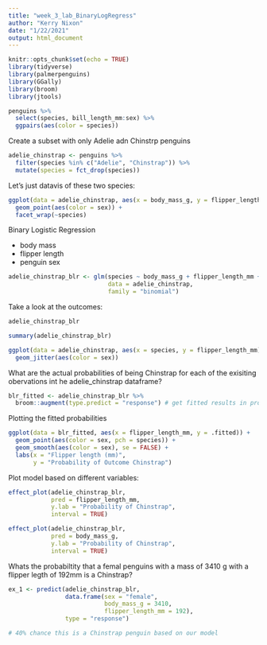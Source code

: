 ```yaml
---
title: "week_3_lab_BinaryLogRegress"
author: "Kerry Nixon"
date: "1/22/2021"
output: html_document
---
```


```r
knitr::opts_chunk$set(echo = TRUE)
library(tidyverse)
library(palmerpenguins)
library(GGally)
library(broom)
library(jtools)
```

```r
penguins %>% 
  select(species, bill_length_mm:sex) %>% 
  ggpairs(aes(color = species))
```

Create a subset with only Adelie adn Chinstrp penguins

```r
adelie_chinstrap <- penguins %>% 
  filter(species %in% c("Adelie", "Chinstrap")) %>% 
  mutate(species = fct_drop(species))
```

Let's just datavis of these two species:
```r
ggplot(data = adelie_chinstrap, aes(x = body_mass_g, y = flipper_length_mm))+
  geom_point(aes(color = sex)) +
  facet_wrap(~species)
```

Binary Logistic Regression

- body mass
- flipper length
- penguin sex


```r
adelie_chinstrap_blr <- glm(species ~ body_mass_g + flipper_length_mm + sex, 
                            data = adelie_chinstrap,
                            family = "binomial")
```

Take a look at the outcomes:
```r
adelie_chinstrap_blr

summary(adelie_chinstrap_blr)
```

```r
ggplot(data = adelie_chinstrap, aes(x = species, y = flipper_length_mm)) +
  geom_jitter(aes(color = sex))
```

What are the actual probabilities of being Chinstrap for each of the exisiting obervations int he adelie_chinstrap dataframe?

```r
blr_fitted <- adelie_chinstrap_blr %>% 
  broom::augment(type.predict = "response") # get fitted results in probabilities instead of logodds
```

Plotting the fitted probabilities

```r
ggplot(data = blr_fitted, aes(x = flipper_length_mm, y = .fitted)) +
  geom_point(aes(color = sex, pch = species)) +
  geom_smooth(aes(color = sex), se = FALSE) +
  labs(x = "Flipper length (mm)",
       y = "Probability of Outcome Chinstrap")
```

Plot model based on different variables:
```r
effect_plot(adelie_chinstrap_blr,
            pred = flipper_length_mm,
            y.lab = "Probability of Chinstrap",
            interval = TRUE)

effect_plot(adelie_chinstrap_blr,
            pred = body_mass_g,
            y.lab = "Probability of Chinstrap",
            interval = TRUE)
```

Whats the probabiltity that a femal penguins with a mass of 3410 g with a flipper legth of 192mm is a Chinstrap?

```r
ex_1 <- predict(adelie_chinstrap_blr,
                data.frame(sex = "female",
                           body_mass_g = 3410,
                           flipper_length_mm = 192),
                type = "response")

# 40% chance this is a Chinstrap penguin based on our model
```

